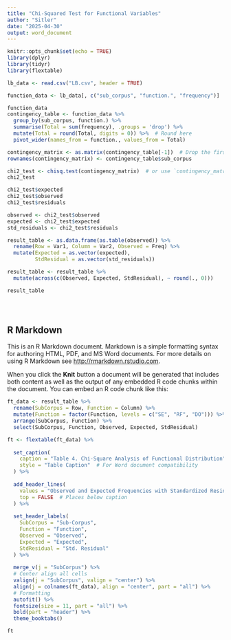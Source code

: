 ```yaml
---
title: "Chi-Squared Test for Functional Variables"
author: "Sitler"
date: "2025-04-30"
output: word_document
---
```

```r
knitr::opts_chunk$set(echo = TRUE)
library(dplyr)
library(tidyr)
library(flextable)

lb_data <- read.csv("LB.csv", header = TRUE)

function_data <- lb_data[, c("sub_corpus", "function.", "frequency")]

function_data
contingency_table <- function_data %>%
  group_by(sub_corpus, function.) %>%
  summarise(Total = sum(frequency), .groups = 'drop') %>%
  mutate(Total = round(Total, digits = 0)) %>%  # Round here
  pivot_wider(names_from = function., values_from = Total)

contingency_matrix <- as.matrix(contingency_table[-1])  # Drop the first column (Sub.Corpus)
rownames(contingency_matrix) <- contingency_table$sub_corpus

chi2_test <- chisq.test(contingency_matrix)  # or use `contingency_matrix`
chi2_test

chi2_test$expected
chi2_test$observed
chi2_test$residuals

observed <- chi2_test$observed
expected <- chi2_test$expected
std_residuals <- chi2_test$residuals

result_table <- as.data.frame(as.table(observed)) %>%
  rename(Row = Var1, Column = Var2, Observed = Freq) %>%
  mutate(Expected = as.vector(expected),
         StdResidual = as.vector(std_residuals))

result_table <- result_table %>%
  mutate(across(c(Observed, Expected, StdResidual), ~ round(., 0)))

result_table





```

## R Markdown

This is an R Markdown document. Markdown is a simple formatting syntax for authoring HTML, PDF, and MS Word documents. For more details on using R Markdown see <http://rmarkdown.rstudio.com>.

When you click the **Knit** button a document will be generated that includes both content as well as the output of any embedded R code chunks within the document. You can embed an R code chunk like this:

```r

ft_data <- result_table %>%
  rename(SubCorpus = Row, Function = Column) %>%
  mutate(Function = factor(Function, levels = c("SE", "RF", "DO"))) %>%
  arrange(SubCorpus, Function) %>%
  select(SubCorpus, Function, Observed, Expected, StdResidual)

ft <- flextable(ft_data) %>%
  
  set_caption(
    caption = "Table 4. Chi-Square Analysis of Functional Distribution",
    style = "Table Caption"  # For Word document compatibility
  ) %>%
  
  add_header_lines(
    values = "Observed and Expected Frequencies with Standardized Residuals",
    top = FALSE  # Places below caption
  ) %>%
  
  set_header_labels(
    SubCorpus = "Sub-Corpus",
    Function = "Function",
    Observed = "Observed",
    Expected = "Expected",
    StdResidual = "Std. Residual"
  ) %>%
  
  merge_v(j = "SubCorpus") %>%
  # Center align all cells
  valign(j = "SubCorpus", valign = "center") %>%
  align(j = colnames(ft_data), align = "center", part = "all") %>%
  # Formatting
  autofit() %>%
  fontsize(size = 11, part = "all") %>%
  bold(part = "header") %>%
  theme_booktabs()

ft

```